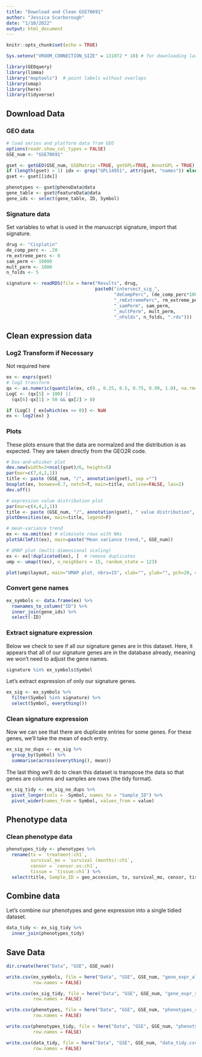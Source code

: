 ```yaml
---
title: "Download and Clean GSE70691"
author: "Jessica Scarborough"
date: "1/10/2022"
output: html_document
---
```



```r
knitr::opts_chunk$set(echo = TRUE)

Sys.setenv("VROOM_CONNECTION_SIZE" = 131072 * 10) # for downloading larger files

```


```r
library(GEOquery)
library(limma)
library("maptools")  # point labels without overlaps
library(umap)
library(here)
library(tidyverse)


```

## Download Data

### GEO data 

```r
# load series and platform data from GEO
options(readr.show_col_types = FALSE)
GSE_num <- "GSE70691"

gset <- getGEO(GSE_num, GSEMatrix =TRUE, getGPL=TRUE, AnnotGPL = TRUE)
if (length(gset) > 1) idx <- grep("GPL14951", attr(gset, "names")) else idx <- 1
gset <- gset[[idx]]

phenotypes <- gset@phenoData@data
gene_table <- gset@featureData@data
gene_ids <- select(gene_table, ID, Symbol)


```


### Signature data 

Set variables to what is used in the manuscript signature, import that signature. 


```r


drug <- "Cisplatin"
de_comp_perc <- .20
rm_extreme_perc <- 0
sam_perm <- 10000
mult_perm <- 1000
n_folds <- 5

signature <- readRDS(file = here("Results", drug,
                                 paste0("intersect_sig_",
                                        "deCompPerc", (de_comp_perc*100),
                                        "_rmExtremePerc", rm_extreme_perc*100,
                                        "_samPerm", sam_perm,
                                        "_multPerm", mult_perm,
                                        "_nFolds", n_folds, ".rds")))

```

## Clean expression data 

### Log2 Transform if Necessary

Not required here


```r

ex <- exprs(gset)
# log2 transform
qx <- as.numeric(quantile(ex, c(0., 0.25, 0.5, 0.75, 0.99, 1.0), na.rm=T))
LogC <- (qx[5] > 100) ||
  (qx[6]-qx[1] > 50 && qx[2] > 0)

if (LogC) { ex[which(ex <= 0)] <- NaN
ex <- log2(ex) }


```



### Plots

These plots ensure that the data are normalzed and the distribution is as expected. They are taken directly from the GEO2R code. 

```r

# box-and-whisker plot
dev.new(width=3+ncol(gset)/6, height=5)
par(mar=c(7,4,2,1))
title <- paste (GSE_num, "/", annotation(gset), sep ="")
boxplot(ex, boxwex=0.7, notch=T, main=title, outline=FALSE, las=2)
dev.off()

# expression value distribution plot
par(mar=c(4,4,2,1))
title <- paste (GSE_num, "/", annotation(gset), " value distribution", sep ="")
plotDensities(ex, main=title, legend=F)

# mean-variance trend
ex <- na.omit(ex) # eliminate rows with NAs
plotSA(lmFit(ex), main=paste("Mean variance trend,", GSE_num))

# UMAP plot (multi-dimensional scaling)
ex <- ex[!duplicated(ex), ]  # remove duplicates
ump <- umap(t(ex), n_neighbors = 15, random_state = 123)

plot(ump$layout, main="UMAP plot, nbrs=15", xlab="", ylab="", pch=20, cex=1.5); pointLabel(ump$layout, labels = rownames(ump$layout), method="SANN", cex=0.6)

```

### Convert gene names

```r

ex_symbols <- data.frame(ex) %>%
  rownames_to_column("ID") %>%
  inner_join(gene_ids) %>%
  select(-ID)

```

### Extract signature expression

Below we check to see if all our signature genes are in this dataset. Here, it appears that all of our signature genes are in the database already, meaning we won't need to adjust the gene names. 

```r

signature %in% ex_symbols$Symbol

```

Let's extract expression of only our signature genes. 

```r

ex_sig <- ex_symbols %>%
  filter(Symbol %in% signature) %>%
  select(Symbol, everything())

```


### Clean signature expression

Now we can see that there are duplicate entries for some genes. For these genes, we'll take the mean of each entry. 


```r

ex_sig_no_dups <- ex_sig %>%
  group_by(Symbol) %>%
  summarise(across(everything(), mean))

```

The last thing we'll do to clean this dataset is transpose the data so that genes are columns and samples are rows (the tidy format). 


```r

ex_sig_tidy <- ex_sig_no_dups %>%
  pivot_longer(cols = -Symbol, names_to = "Sample_ID") %>%
  pivot_wider(names_from = Symbol, values_from = value)

```


## Phenotype data

### Clean phenotype data

```r

phenotypes_tidy <- phenotypes %>%
  rename(tx = `treatment:ch1`,
         survival_mo = `survival (months):ch1`, 
         censor = `censor.os:ch1`,
         tissue = `tissue:ch1`) %>%
  select(title, Sample_ID = geo_accession, tx, survival_mo, censor, tissue)

```


## Combine data

Let's combine our phenotypes and gene expression into a single tidied dataset.

```r

data_tidy <- ex_sig_tidy %>%
  inner_join(phenotypes_tidy)

```


## Save Data


```r

dir.create(here("Data", "GSE", GSE_num))

write.csv(ex_symbols, file = here("Data", "GSE", GSE_num, "gene_expr_all_raw.csv"),
          row.names = FALSE)

write.csv(ex_sig_tidy, file = here("Data", "GSE", GSE_num, "gene_expr_sig_tidy.csv"),
          row.names = FALSE)

write.csv(phenotypes, file = here("Data", "GSE", GSE_num, "phenotypes_raw.csv"),
          row.names = FALSE)

write.csv(phenotypes_tidy, file = here("Data", "GSE", GSE_num, "phenotypes_tidy.csv"),
          row.names = FALSE)

write.csv(data_tidy, file = here("Data", "GSE", GSE_num, "data_tidy.csv"),
          row.names = FALSE)

```
